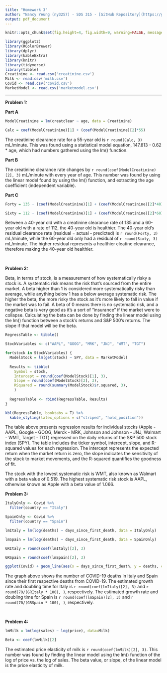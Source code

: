 ```yaml
---
title: "Homework 3"
author: "Nancy Yeung (ny3257) - SDS 315 - [GitHub Repository](https://github.com/0NancyYeung0/Homework2.git)"
output: pdf_document
---
```

\vspace{-1cm}

```r
knitr::opts_chunk$set(fig.height=4, fig.width=9, warning=FALSE, message=FALSE, echo=FALSE)
```

```r
library(ggplot2)
library(RColorBrewer)
library(dplyr)
library(kableExtra)
library(knitr)
library(tidyverse)
library(tibble)
Creatinine <- read.csv('creatinine.csv')
Milk <- read.csv('milk.csv')
Covid <- read.csv('covid.csv')
MarketModel <- read.csv('marketmodel.csv')
```
------------------------------------------------------------------------
\begingroup
\fontsize{12}{14}\selectfont
**Problem 1:**
\endgroup

\begingroup
\fontsize{10}{12}\selectfont
**Part A**
\endgroup

```r
ModelCreatinine = lm(creatclear ~ age, data = Creatinine)

Calc = coef(ModelCreatinine)[1] + (coef(ModelCreatinine)[2]*55)
```

The creatinine clearance rate for a 55-year old is `r round(Calc, 3)` mL/minute. This was found using a statistical model equation, 147.813 - 0.62 * age, which had numbers gathered using the lm() function.

\begingroup
\fontsize{10}{12}\selectfont
**Part B**
\endgroup

The creatinine clearance rate changes by `r round(coef(ModelCreatinine)[2], 3)` mL/minute with every year of age. This number was found by using the linear model found by using the lm() function, and extracting the age coefficient (independent variable).

\begingroup
\fontsize{10}{12}\selectfont
**Part C**
\endgroup

```r
Forty = 135 - (coef(ModelCreatinine)[1] + (coef(ModelCreatinine)[2]*40))

Sixty = 112 - (coef(ModelCreatinine)[1] + (coef(ModelCreatinine)[2]*60))
```

Between a 40-year old with a creatinine clearance rate of 135 and a 60-year old with a rate of 112, the 40-year old is healthier. The 40-year old's residual clearance rate (residual = actual - predicted) is `r round(Forty, 3)` mL/minute, while the 60-year old only had a residual of `r round(Sixty, 3)` mL/minute. The higher residual represents a healthier cleatine clearance, therefore making the 40-year old healthier.  

\

\begingroup
\fontsize{12}{14}\selectfont
**Problem 2:**
\endgroup

Beta, in terms of stock, is a measurement of how systematically risky a stock is. A systematic risk means the risk that’s sourced from the entire market. A beta higher than 1 is considered more systematically risky than average, while anything below 1 has a below average systematic risk. The higher the beta, the more risky the stock as it's more likely to fall in value if the market was to fail. A beta of 0 means there is no systematic risk, and a negative beta is very good as it’s a sort of “insurance” if the market were to collapse. Calculating the beta can be done by finding the linear model using the lm() function between a stock's returns and S&P 500's returns. The slope if that model will be the beta.

```r
RegressTable <- tibble()

StockVariables <- c("AAPL", "GOOG", "MRK", "JNJ", "WMT", "TGT")

for(stock in StockVariables) {
  ModelStock = lm(get(stock) ~ SPY, data = MarketModel)
  
  Results <- tibble(
    Symbol = stock,
    Intercept = round(coef(ModelStock)[1], 3),
    Slope = round(coef(ModelStock)[2], 3),
    RSquared = round(summary(ModelStock)$r.squared, 3),
    )
  
  RegressTable <- rbind(RegressTable, Results)
}

kbl(RegressTable, booktabs = T) %>%
  kable_styling(latex_options = c("striped", "hold_position"))
```

The table above presents regression results for individual stocks (Apple - AAPL, Google - GOOG, Merck - MRK, Johnson and Johnson - JNJ, Walmart - WMT, Target - TGT) regressed on the daily returns of the S&P 500 stock index (SPY). The table includes the ticker symbol, intercept, slope, and R-squared values for each regression. The intercept represents the expected return when the market return is zero, the slope indicates the sensitivity of the stock to market movements, and the R-squared quantifies the goodness of fit.

The stock with the lowest systematic risk is WMT, also known as Walmart with a beta value of 0.519. The highest systematic risk stock is AAPL, otherwise known as Apple with a beta value of 1.066.

\newpage

\begingroup
\fontsize{12}{14}\selectfont
**Problem 3:**
\endgroup

```r
ItalyOnly <- Covid %>%
  filter(country == "Italy")

SpainOnly <- Covid %>%
  filter(country == "Spain")

lmItaly = lm(log(deaths) ~ days_since_first_death, data = ItalyOnly)

lmSpain = lm(log(deaths) ~ days_since_first_death, data = SpainOnly)

GRItaly = round(coef(lmItaly)[2], 3)

GRSpain = round(coef(lmSpain)[2], 3)

ggplot(Covid) + geom_line(aes(x = days_since_first_death, y = deaths, color = country)) + labs(title = 'Average Boardings by Hour of the Day, Day of the Week, and Month', x = 'Hour of the Day', y = 'Average Boardings', color = 'Month') + scale_color_manual(values = c('skyblue', 'pink')) + theme(text=element_text(size = 13, family="serif")) + theme_minimal() + theme(text=element_text(size = 13, family="serif"))
```

The graph above shows the number of COVID-19 deaths in Italy and Spain since their first respective deaths from COVID-19. The estimated growth rate and doubling time for Italy is `r round(coef(lmItaly)[2], 3)` and `r round(70/(GRItaly * 100), )`, respectively. The estimated growth rate and doubling time for Spain is `r round(coef(lmSpain)[2], 3)` and `r round(70/(GRSpain * 100), )`, respectively.

\

\begingroup
\fontsize{12}{14}\selectfont
**Problem 4:**
\endgroup

```r
lmMilk = lm(log(sales) ~ log(price), data=Milk)

Beta <- coef(lmMilk)[2]
```

The estimated price elasticity of milk is `r round(coef(lmMilk)[2], 3)`. This number was found by finding the linear model using the lm() function of the log of price vs. the log of sales. The beta value, or slope, of the linear model is the price elasticity of milk.